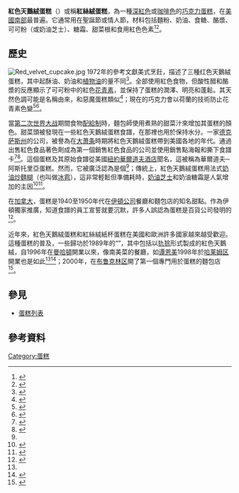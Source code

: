 {{Rough translation}}
{{noteTA
|1=zh-hans:巧克力;zh-hk:朱古力;zh-tw:巧克力;
|2=zh-hans:黄油;zh-hk:牛油;zh-tw:奶油;
|3=zh-hans:奶酪;zh-hant:乾酪;zh-hk:芝士;zh-tw:起司;zh-mo:芝士;
|4=zh-hans:大萧条;zh-hk:經濟大蕭條;zh-tw:經濟大恐慌;
|5=zh-cn:通过; zh-tw:透過; zh-hk:通過;
|6=zh-hans:哈莱姆区; zh-tw:哈林區; zh-hk:哈林區;
}}
{{about|一種蛋糕名稱|红丝绒（Red Velvet）的其他意思|红丝绒 (消歧义)}}
{{Infobox food
| name             = 紅絲絨天鵝絨蛋糕
| image            = Red Velvet Cake Waldorf Astoria.jpg
| caption          = 四層切片的红色天鹅绒蛋糕
| country          = {{USA}}
| region           = [[美國南部|美國南部]]
| type             = [[千層蛋糕|千層蛋糕]]
| main_ingredient  = [[麵粉|麵粉]]、[[黄油|黄油]]、[[食糖|食糖]]、<br />[[酪漿|酪漿]]、[[可可粉|可可粉]]（或[[奶油芝士|奶油芝士]]）、<br />[[糖霜_(餐飲)|糖霜]]、[[甜菜根|甜菜根]]和食用紅色色素
| similar_dish     = [[恶魔蛋糕|恶魔蛋糕]]
}}
'''紅色天鵝絨蛋糕'''（{{lang-en|Red velvet cake}}）或稱'''紅絲絨蛋糕'''，為一種[[栗色|深紅色]]或[[咖啡色|咖啡色]]的[[巧克力蛋糕|巧克力蛋糕]]，在[[美國南部|美國南部]]最普遍。它通常用在聖誕節或情人節，材料包括麵粉、奶油、食糖、酪漿、可可粉（或奶油芝士）、糖霜、甜菜根和食用紅色色素<ref>{{cite web|last1=Crocker|first1=Betty|title=Red Velvet Cake|url=http://www.bettycrocker.com/how-to/tipslibrary/baking-tips/red-velvet-cake|website=bettycrocker.com|publisher=General Mills|accessdate=2017-02-21}}</ref><ref>{{Cite web |url=http://qz.com/344195/the-rediscovery-of-red-velvet-has-gone-way-too-far/ |title=The rediscovery of red velvet has gone way too far |year=2015 |website=Quartz |access-date=2016-12-04}}</ref>。

== 歷史 ==
[[File:Red_velvet_cupcake.jpg|thumb]]
1972年{{link-en|詹姆士·比爾德|James Beard}}的參考文獻美式烹飪，描述了三種红色天鵝絨蛋糕，其中起酥油、奶油和[[植物油|植物油]]的量不同<ref>{{cite book | last = Beard | first = James | title = James Beard's American Cookery | url = https://archive.org/details/jamesbeardsameri00bear | publisher = Little, Brown | year = 1972 | location = Boston }}</ref>。全部使用紅色食物，但酸性醋和酪漿的反應顯示了可可粉中的紅色[[花青素|花青素]]，並保持了蛋糕的潤澤、明亮和蓬鬆。其天然色調可能是名稱由來，和惡魔蛋糕類似<ref>{{cite web | url = http://www.njbbt.org/ripoff1161.htm | title = It's All Mixed Up! The History and True Facts About Baking Devil's Food Cake | accessdate = 2004-10-10 | last = Scott | first = Suzanne | date = 2003-06-07 | publisher = New Jersey Baker's Board of Trade | archiveurl = https://web.archive.org/web/20040805042002/http://www.njbbt.org/ripoff1161.htm | archivedate = 2004-08-05 }}</ref>；現在的巧克力會以荷蘭的技術防止花青素色變<ref>{{Cite web|title = Red Velvet Cake|url = http://bigbaketheory.com/2012/01/13/red-velvet-cake/|website = The Big Bake Theory|accessdate = 2016-01-02}}</ref><ref name=Fabricant>{{cite news|last=Fabricant|first=Florence|title=So Naughty, So Nice|url=https://www.nytimes.com/2007/02/14/dining/14velv.html?pagewanted=all|newspaper=The New York Times|date=2007-02-14|accessdate=2012-08-22}}</ref>。

當[[第二次世界大战|第二次世界大战]]期間食物[[配給制|配給制]]時，麵包師使用煮熟的甜菜汁來增加其蛋糕的顏色。甜菜頭被發現在一些紅色天鵝絨蛋糕食譜，在那裡也用於保持水分。一家[[德克萨斯州|德克萨斯州]]的{{link-en|Adams Extract|Adams Extract}}公司，被譽為在[[大萧条|大萧条]]時期將紅色天鵝絨蛋糕帶到美國各地的年代。通過出售紅色食品著色劑成為第一個銷售紅色食品的公司並使用銷售點海報和撕下食譜卡<ref>{{cite web|last=Parks |first=Stella |title=The Unknown History of Red Velvet Cake |publisher=Gilttaste.com |date=2011-10-02 |accessdate=2012-11-08}}</ref><ref>{{cite web|url=http://www.post-gazette.com/stories/sectionfront/life/red-velvet-the-lady-gaga-of-cakes-wears-well-during-the-holidays-224246/ |title=Red Velvet, the 'Lady Gaga' of cakes, wears well during the holidays |publisher=Post-gazette.com |date=2011-12-15 |accessdate=2012-11-08}}</ref>。這個蛋糕及其原始食譜從美國[[紐約華爾道夫酒店|紐約華爾道夫酒店]]聞名，這被稱為華爾道夫─阿斯托里亞蛋糕。然而，它被廣泛認為是個{{link-en|南美菜|Cuisine of the Southern United States}}<ref name=Fabricant/>；傳統上，紅色天鵝絨蛋糕用法式[[奶油炒麵糊|奶油炒麵糊]]（也叫做[[冰雹|冰雹]]），這非常輕鬆但準備耗時，[[奶油芝士|奶油芝士]]和奶油糖霜是人氣增加的主因<ref name="Martha">{{cite web |url=http://www.marthastewart.com/353779/cream-cheese-frosting-red-velvet-cake |author=Martha Stewart |title=
Cream Cheese Frosting for Red Velvet Cake |accessdate=2016-07-07}}</ref><ref name="nyt">{{cite web |url=https://www.nytimes.com/2014/05/14/dining/red-velvet-cake-from-gimmick-to-american-classic.html?_r=0 |author=Kim Severson |title=Red Velvet Cake: A Classic, Not a Gimmick |accessdate=2016-07-07}}</ref>。

在[[加拿大|加拿大]]，蛋糕是1940至1950年代在[[伊頓公司|伊頓公司]]餐廳和麵包店的知名甜點。作為伊頓獨家推廣，知道食譜的員工宣誓就要沉默，許多人誤認為蛋糕是百貨公司{{link-en|伊頓華|Flora Eaton}}發明的<ref>{{cite book | last = Anderson | first = Carol |author2=Katharine Mallinson | title = Lunch with Lady Eaton: Inside the Dining Rooms of a Nation | year = 2004 | publisher = ECW Press | location = Toronto | isbn = 1-55022-650-9 }}</ref>。

近年來，紅色天鵝絨蛋糕和紅絲絨紙杯蛋糕在美國和歐洲許多國家越來越受歡迎。這種蛋糕的普及，一些歸功於1989年的“{{link-en|鋼木蘭|Steel Magnolias}}”，其中包括以[[犰狳科|犰狳]]形式製成的紅色天鵝絨{{link-en|新郎蛋糕|Groom's cake}}，自1996年{{link-en|木蘭麵包店|Magnolia Bakery}}在[[曼哈頓|曼哈頓]]開業以來，像南美菜的餐廳，如[[谭恩美|谭恩美]]1998年於[[哈莱姆区|哈莱姆区]]開業也是如此<ref name=Fabricant /><ref>{{cite news|url=http://nymag.com/listings/restaurant/amy-ruths-home-style-southern-cuisine/|title=Amy Ruth's Home-Style Southern Cuisine|publisher=New York magazine|accessdate=2014-03-27}}</ref>；2000年，{{link-en|掠奪蛋糕人|Cake Man Raven}}在[[布鲁克林区|布鲁克林区]]開了第一個專門用於蛋糕的麵包店<ref>{{cite news|url=http://www.nydailynews.com/new-york/brooklyn/cake-man-raven-red-velvet-cake-flight-bigger-better-article-1.1209029|title=Cake Man Raven has flown the coop — no more red velvet cake in Fort Greene|publisher=NY Daily News|date=2012-11-28}}</ref>。

== 參見 ==
*[[蛋糕列表|蛋糕列表]]

== 參考資料 ==
{{portal box|美國|飲食}}
{{reflist}}
{{蛋糕}}

[[Category:蛋糕|Category:蛋糕]]